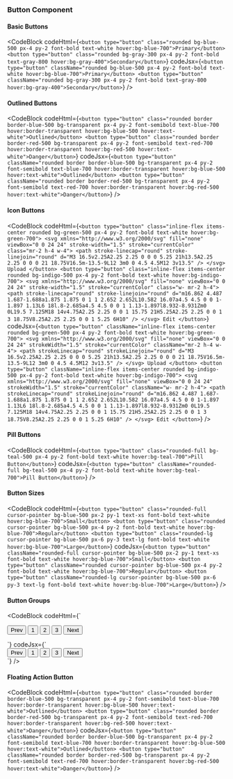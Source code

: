 ---
---


### Button Component 

#### Basic Buttons

<ResponsivePreview>
    <BasicButtons />
</ResponsivePreview>

<CodeBlock
  codeHtml={`<button type="button" class="rounded bg-blue-500 px-4 py-2 font-bold text-white hover:bg-blue-700">Primary</button>
<button type="button" class="rounded bg-gray-300 px-4 py-2 font-bold text-gray-800 hover:bg-gray-400">Secondary</button>`}
  codeJsx={`<button type="button" className="rounded bg-blue-500 px-4 py-2 font-bold text-white hover:bg-blue-700">Primary</button>
<button type="button" className="rounded bg-gray-300 px-4 py-2 font-bold text-gray-800 hover:bg-gray-400">Secondary</button>`}
/>

#### Outlined Buttons

<ResponsivePreview>
    <OutlinedButtons />
</ResponsivePreview>

<CodeBlock
  codeHtml={`<button type="button" class="rounded border border-blue-500 bg-transparent px-4 py-2 font-semibold text-blue-700 hover:border-transparent hover:bg-blue-500 hover:text-white">Outlined</button>
<button type="button" class="rounded border border-red-500 bg-transparent px-4 py-2 font-semibold text-red-700 hover:border-transparent hover:bg-red-500 hover:text-white">Danger</button>`}
  codeJsx={`<button type="button" className="rounded border border-blue-500 bg-transparent px-4 py-2 font-semibold text-blue-700 hover:border-transparent hover:bg-blue-500 hover:text-white">Outlined</button>
<button type="button" className="rounded border border-red-500 bg-transparent px-4 py-2 font-semibold text-red-700 hover:border-transparent hover:bg-red-500 hover:text-white">Danger</button>`}
/>

#### Icon Buttons

<ResponsivePreview>
    <IconButtons />
</ResponsivePreview>

<CodeBlock
  codeHtml={`<button type="button" class="inline-flex items-center rounded bg-green-500 px-4 py-2 font-bold text-white hover:bg-green-700">
  <svg xmlns="http://www.w3.org/2000/svg" fill="none" viewBox="0 0 24 24" stroke-width="1.5" stroke="currentColor" class="mr-2 h-4 w-4">
    <path stroke-linecap="round" stroke-linejoin="round" d="M3 16.5v2.25A2.25 2.25 0 0 0 5.25 21h13.5A2.25 2.25 0 0 0 21 18.75V16.5m-13.5-9L12 3m0 0 4.5 4.5M12 3v13.5" />
  </svg>
  Upload
</button>
<button type="button" class="inline-flex items-center rounded bg-indigo-500 px-4 py-2 font-bold text-white hover:bg-indigo-700">
  <svg xmlns="http://www.w3.org/2000/svg" fill="none" viewBox="0 0 24 24" stroke-width="1.5" stroke="currentColor" class="w- mr-2 h-4">
    <path stroke-linecap="round" stroke-linejoin="round" d="m16.862 4.487 1.687-1.688a1.875 1.875 0 1 1 2.652 2.652L10.582 16.07a4.5 4.5 0 0 1-1.897 1.13L6 18l.8-2.685a4.5 4.5 0 0 1 1.13-1.897l8.932-8.931Zm0 0L19.5 7.125M18 14v4.75A2.25 2.25 0 0 1 15.75 21H5.25A2.25 2.25 0 0 1 3 18.75V8.25A2.25 2.25 0 0 1 5.25 6H10" />
  </svg>
  Edit
</button>`}
  codeJsx={`<button type="button" className="inline-flex items-center rounded bg-green-500 px-4 py-2 font-bold text-white hover:bg-green-700">
  <svg xmlns="http://www.w3.org/2000/svg" fill="none" viewBox="0 0 24 24" strokeWidth="1.5" stroke="currentColor" className="mr-2 h-4 w-4">
    <path strokeLinecap="round" strokeLinejoin="round" d="M3 16.5v2.25A2.25 2.25 0 0 0 5.25 21h13.5A2.25 2.25 0 0 0 21 18.75V16.5m-13.5-9L12 3m0 0 4.5 4.5M12 3v13.5" />
  </svg>
  Upload
</button>
<button type="button" className="inline-flex items-center rounded bg-indigo-500 px-4 py-2 font-bold text-white hover:bg-indigo-700">
  <svg xmlns="http://www.w3.org/2000/svg" fill="none" viewBox="0 0 24 24" strokeWidth="1.5" stroke="currentColor" className="w- mr-2 h-4">
    <path strokeLinecap="round" strokeLinejoin="round" d="m16.862 4.487 1.687-1.688a1.875 1.875 0 1 1 2.652 2.652L10.582 16.07a4.5 4.5 0 0 1-1.897 1.13L6 18l.8-2.685a4.5 4.5 0 0 1 1.13-1.897l8.932-8.931Zm0 0L19.5 7.125M18 14v4.75A2.25 2.25 0 0 1 15.75 21H5.25A2.25 2.25 0 0 1 3 18.75V8.25A2.25 2.25 0 0 1 5.25 6H10" />
  </svg>
  Edit
</button>`}
/>

#### Pill Buttons

<ResponsivePreview>
    <PillButtons />
</ResponsivePreview>

<CodeBlock
  codeHtml={`<button type="button" class="rounded-full bg-teal-500 px-4 py-2 font-bold text-white hover:bg-teal-700">Pill Button</button>`}
  codeJsx={`<button type="button" className="rounded-full bg-teal-500 px-4 py-2 font-bold text-white hover:bg-teal-700">Pill Button</button>`}
/>

#### Button Sizes

<ResponsivePreview>
  <ButtonSizes />
</ResponsivePreview>

<CodeBlock
  codeHtml={`<button type="button" class="rounded-full cursor-pointer bg-blue-500 px-2 py-1 text-xs font-bold text-white hover:bg-blue-700">Small</button>
<button type="button" class="rounded cursor-pointer bg-blue-500 px-4 py-2 font-bold text-white hover:bg-blue-700">Regular</button>
<button type="button" class="rounded-lg cursor-pointer bg-blue-500 px-6 py-3 text-lg font-bold text-white hover:bg-blue-700">Large</button>`}
  codeJsx={`<button type="button" className="rounded-full cursor-pointer bg-blue-500 px-2 py-1 text-xs font-bold text-white hover:bg-blue-700">Small</button>
<button type="button" className="rounded cursor-pointer bg-blue-500 px-4 py-2 font-bold text-white hover:bg-blue-700">Regular</button>
<button type="button" className="rounded-lg cursor-pointer bg-blue-500 px-6 py-3 text-lg font-bold text-white hover:bg-blue-700">Large</button>`}
/>

#### Button Groups

<ResponsivePreview>
    <ButtonGroups />
</ResponsivePreview>

<CodeBlock
  codeHtml={`<div class="inline-flex rounded-md shadow-sm" role="group">
  <button type="button" class="rounded-l-lg border border-gray-200 bg-white px-4 py-2 text-sm font-medium text-gray-900 hover:bg-gray-100 hover:text-blue-700 focus:z-10 focus:text-blue-700 focus:ring-2 focus:ring-blue-700">Prev</button>
  <button type="button" class="border-b border-t border-gray-200 bg-white px-4 py-2 text-sm font-medium text-gray-900 hover:bg-gray-100 hover:text-blue-700 focus:z-10 focus:text-blue-700 focus:ring-2 focus:ring-blue-700">1</button>
  <button type="button" class="border-b border-t border-gray-200 bg-white px-4 py-2 text-sm font-medium text-gray-900 hover:bg-gray-100 hover:text-blue-700 focus:z-10 focus:text-blue-700 focus:ring-2 focus:ring-blue-700">2</button>
  <button type="button" class="border-b border-t border-gray-200 bg-white px-4 py-2 text-sm font-medium text-gray-900 hover:bg-gray-100 hover:text-blue-700 focus:z-10 focus:text-blue-700 focus:ring-2 focus:ring-blue-700">3</button>
  <button type="button" class="rounded-r-md border border-gray-200 bg-white px-4 py-2 text-sm font-medium text-gray-900 hover:bg-gray-100 hover:text-blue-700 focus:z-10 focus:text-blue-700 focus:ring-2 focus:ring-blue-700">Next</button>
</div>`}
  codeJsx={`<div className="inline-flex rounded-md shadow-sm" role="group">
  <button type="button" className="rounded-l-lg border border-gray-200 bg-white px-4 py-2 text-sm font-medium text-gray-900 hover:bg-gray-100 hover:text-blue-700 focus:z-10 focus:text-blue-700 focus:ring-2 focus:ring-blue-700">Prev</button>
  <button type="button" className="border-b border-t border-gray-200 bg-white px-4 py-2 text-sm font-medium text-gray-900 hover:bg-gray-100 hover:text-blue-700 focus:z-10 focus:text-blue-700 focus:ring-2 focus:ring-blue-700">1</button>
  <button type="button" className="border-b border-t border-gray-200 bg-white px-4 py-2 text-sm font-medium text-gray-900 hover:bg-gray-100 hover:text-blue-700 focus:z-10 focus:text-blue-700 focus:ring-2 focus:ring-blue-700">2</button>
  <button type="button" className="border-b border-t border-gray-200 bg-white px-4 py-2 text-sm font-medium text-gray-900 hover:bg-gray-100 hover:text-blue-700 focus:z-10 focus:text-blue-700 focus:ring-2 focus:ring-blue-700">3</button>
  <button type="button" className="rounded-r-md border border-gray-200 bg-white px-4 py-2 text-sm font-medium text-gray-900 hover:bg-gray-100 hover:text-blue-700 focus:z-10 focus:text-blue-700 focus:ring-2 focus:ring-blue-700">Next</button>
</div>`}
/>

#### Floating Action Button

<ResponsivePreview>
    <FAB />
</ResponsivePreview>

<CodeBlock
  codeHtml={`<button type="button" class="rounded border border-blue-500 bg-transparent px-4 py-2 font-semibold text-blue-700 hover:border-transparent hover:bg-blue-500 hover:text-white">Outlined</button>
<button type="button" class="rounded border border-red-500 bg-transparent px-4 py-2 font-semibold text-red-700 hover:border-transparent hover:bg-red-500 hover:text-white">Danger</button>`}
  codeJsx={`<button type="button" className="rounded border border-blue-500 bg-transparent px-4 py-2 font-semibold text-blue-700 hover:border-transparent hover:bg-blue-500 hover:text-white">Outlined</button>
<button type="button" className="rounded border border-red-500 bg-transparent px-4 py-2 font-semibold text-red-700 hover:border-transparent hover:bg-red-500 hover:text-white">Danger</button>`}
/>

